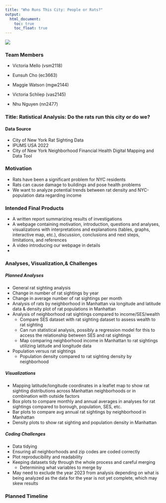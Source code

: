 ```yaml
---
title: "Who Runs This City: People or Rats?"
output: 
  html_document:
    toc: true
    toc_float: true
---
```

![](https://pyxis.nymag.com/v1/imgs/4be/8b4/33d3b72dfa03e72acb21faf9938c192a03-4-13-Rats.2x.rsquare.w700.jpg)

### Team Members 
* Victoria Mello (vsm2118)

* Eunsuh Cho (ec3663)

* Maggie Watson (mgw2144)

* Victoria Schliep (vas2145)

* Nhu Nguyen (nn2477)

### Title: Ratistical Analysis: Do the rats run this city or do we?

#### Data Source 
* City of New York Rat Sighting Data 
* IPUMS USA 2022 
* City of New York Neighborhood Financial Health Digital Mapping and Data Tool 

### Motivation 
* Rats have been a significant problem for NYC residents
* Rats can cause damage to buildings and pose health problems
* We want to analyze potential trends between rat density and NYC-population data regarding income

### Intended Final Products
* A written report summarizing results of investigations
* A webpage containing motivation, introduction, questions and analyses, visualizations with interpretations and explanations (tables, graphs, interactive map, etc.), discussion, conclusions and next steps, limitations, and references
* A video introducing our webpage in details
* 

### Analyses, Visualization,& Challenges 
##### Planned Analyses
* General rat sighting analysis
* Change in number of rat sightings by year 
* Change in average number of rat sightings per month
* Analysis of rats by neighborhood in Manhattan via longitude and latitude data & density plot of rat populations in Manhattan 
* Analysis of neighborhood rat sightings compared to income/SES/wealth 
  * Compare SES dataset with rat sighting dataset to assess wealth to rat sighting 
  * Can run statistical analysis, possibly a regression model for this to access the relationship between SES and rat sightings
  * Map comparing neighborhood income in Manhattan to rat sightings utilizing latitude and longitude data 
* Population versus rat sightings 
  * Population density compared to rat sighting density by neighborhood 

##### Visualizations
* Mapping latitude/longitude coordinates in a leaflet map to show rat sighting distributions across Manhattan neighborhoods or in combination with outside factors 
* Box plots to compare monthly and annual averages in analyses for rat sightings compared to borough, population, SES, etc. 
* Bar plots to compare avg annual rat sightings by neighborhood in Manhattan 
* Density plots to show rat sighting and population density in Manhattan 

##### Coding Challenges 
* Data tidying 
* Ensuring all neighborhoods and zip codes are coded correctly 
* Plot reproducibility and readability 
* Keeping datasets tidy through the whole process and careful merging
  * Determining what variables to merge by 
* May need to exclude the year 2023 from analysis depending on what is being analyzed as the data for the year is not yet complete, which may skew results 

### Planned Timeline 




